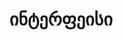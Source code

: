 ---
title: 'ინტერფეისი'
description: 'პირველი ავთენტიფიკაცია და პლატფორმის ინტერფეისის მიმოხილვა'
---
